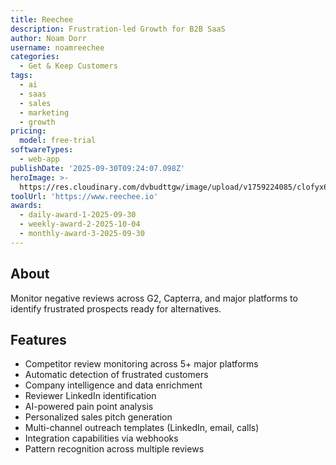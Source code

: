 ```yaml
---
title: Reechee
description: Frustration-led Growth for B2B SaaS
author: Noam Dorr
username: noamreechee
categories:
  - Get & Keep Customers
tags:
  - ai
  - saas
  - sales
  - marketing
  - growth
pricing:
  model: free-trial
softwareTypes:
  - web-app
publishDate: '2025-09-30T09:24:07.098Z'
heroImage: >-
  https://res.cloudinary.com/dvbudttgw/image/upload/v1759224085/clofyx6vwofphik31hyk.png
toolUrl: 'https://www.reechee.io'
awards:
  - daily-award-1-2025-09-30
  - weekly-award-2-2025-10-04
  - monthly-award-3-2025-09-30
---
```

## About
Monitor negative reviews across G2, Capterra, and major platforms to identify frustrated prospects ready for alternatives.

## Features
- Competitor review monitoring across 5+ major platforms
- Automatic detection of frustrated customers
- Company intelligence and data enrichment
- Reviewer LinkedIn identification
- AI-powered pain point analysis
- Personalized sales pitch generation
- Multi-channel outreach templates (LinkedIn, email, calls)
- Integration capabilities via webhooks
- Pattern recognition across multiple reviews
